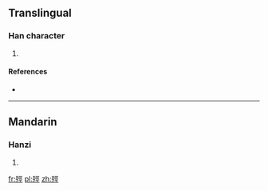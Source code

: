 ==Translingual==

===Han character===
{{Han char|rn=78|rad=歹|as=07|sn=11|four=1121<sub>1</sub>|canj=一弓一女一 (MNMVM)}}

# {{defn|Han|sort=歹07}}

====References====
* {{Han ref|kx=0580.320|dkj=16462|dj=0973.080|hdz=21387.140|uh=6B8C|ud=27532|bh=D5DE|bd=54750}}

----

==Mandarin==

===Hanzi===
{{cmn-hanzi|pin=[[jué]] ([[jue2]])|wg=chüeh<sup>2</sup>}}

# {{defn|lang=cmn|sort=歹07}}

[[fr:殌]]
[[pl:殌]]
[[zh:殌]]